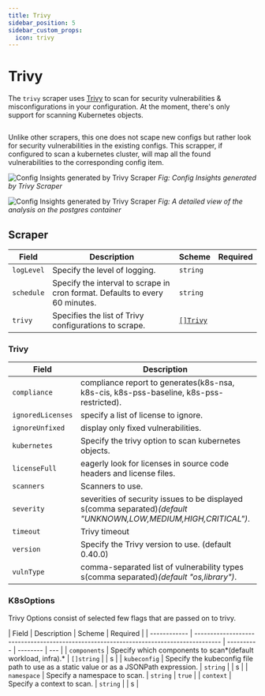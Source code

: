 ```yaml
---
title: Trivy
sidebar_position: 5
sidebar_custom_props:
  icon: trivy
---
```



# <Trivy/> Trivy

<!-- Source: modules/config-db/api/v1/trivy.go:7#Trivy -->

The `trivy` scraper uses [Trivy](https://trivy.dev/) to scan for security vulnerabilities & misconfigurations in your configuration. At the moment, there's only support for scanning Kubernetes objects.

```yaml title="trivy-scraper.yaml" file=<rootDir>/modules/config-db/fixtures/trivy.yaml
```

Unlike other scrapers, this one does not scape new configs but rather look for security vulnerabilities in the existing configs. This scrapper, if configured to scan a kubernetes cluster, will map all the found vulnerabilities to the corresponding config item.

![Config Insights generated by Trivy Scraper](/img/config-insights-trivy.png)
_Fig: Config Insights generated by Trivy Scraper_

![Config Insights generated by Trivy Scraper](/img/config-insight-trivy-postgres.png)
_Fig: A detailed view of the analysis on the postgres container_

## Scraper

| Field      | Description                                                                  | Scheme                | Required |
| ---------- | ---------------------------------------------------------------------------- | --------------------- | -------- |
| `logLevel` | Specify the level of logging.                                                | `string`              |          |
| `schedule` | Specify the interval to scrape in cron format. Defaults to every 60 minutes. | `string`              |          |
| `trivy`    | Specifies the list of Trivy configurations to scrape.                        | [`[]Trivy`](#trivy) |          |

### Trivy

| Field             | Description                                                                                                     | Scheme                      | Required |
| ----------------- | --------------------------------------------------------------------------------------------------------------- | --------------------------- | -------- |
| `compliance`      | compliance report to generates(k8s-nsa, k8s-cis, k8s-pss-baseline, k8s-pss-restricted).                         | `string`                    |          |
| `ignoredLicenses` | specify a list of license to ignore.                                                                            | `[]string`                  |          |
| `ignoreUnfixed`   | display only fixed vulnerabilities.                                                                             | `bool`                      |          |
| `kubernetes`      | Specify the trivy option to scan kubernetes objects.                                                            | [`K8sOptions`](#k8soptions) | `true`   |
| `licenseFull`     | eagerly look for licenses in source code headers and license files.                                             | `bool`                      |          |
| `scanners`        | Scanners to use.                                                                                                | `[]string`                  |          |
| `severity`        | severities of security issues to be displayed s(comma separated)_(default "UNKNOWN,LOW,MEDIUM,HIGH,CRITICAL")_. | `string`                    |          |
| `timeout`         | Trivy timeout                                                                                                   | `string`                    |          |
| `version`         | Specify the Trivy version to use. (default 0.40.0)                                                             | `string`                    |          |
| `vulnType`        | comma-separated list of vulnerability types s(comma separated)_(default "os,library")_.                         | `string`                    |          |

### K8sOptions

Trivy Options consist of selected few flags that are passed on to trivy.

| Field        | Description                                                                            | Scheme     | Required |
| ------------ | -------------------------------------------------------------------------------------- | ---------- | -------- | --- |
| `components` | Specify which components to scan*(default workload, infra).*                           | `[]string` |          | s   |
| `kubeconfig` | Specify the kubeconfig file path to use as a static value or as a JSONPath expression. | `string`   |          | s   |
| `namespace`  | Specify a namespace to scan.                                                           | `string`   | `true`   |
| `context`    | Specify a context to scan.                                                             | `string`   |          | s   |

